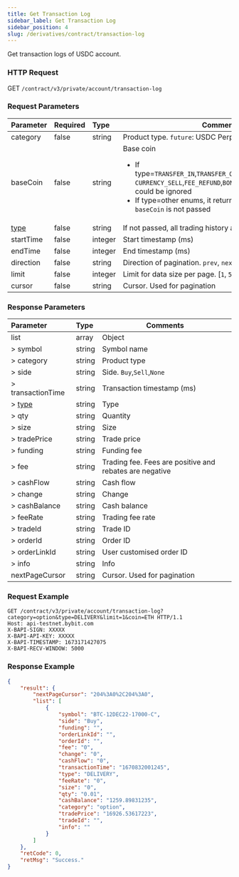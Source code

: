 ```yaml
---
title: Get Transaction Log
sidebar_label: Get Transaction Log
sidebar_position: 4
slug: /derivatives/contract/transaction-log
---
```



Get transaction logs of USDC account.

### HTTP Request
GET `/contract/v3/private/account/transaction-log`

### Request Parameters
| Parameter | Required | Type | Comments|
|:----- |:-------|:-----|------ |
|category |false |string |Product type. `future`: USDC Perp only, `option` |
|baseCoin |false |string |Base coin<ul><li>If type=`TRANSFER_IN`,`TRANSFER_OUT`,`INTEREST`,`CURRENCY_BUY`,<br/>`CURRENCY_SELL`,`FEE_REFUND`,`BONUS`,`INTEREST`, this field could be ignored</li><li>If type=other enums, it returns all coin records when `baseCoin` is not passed</li> </ul>|
|[type](../enum#type) |false |string |If not passed, all trading history are returned by default |
|startTime |false |integer |Start timestamp (ms)|
|endTime |false |integer |End timestamp (ms)|
|direction |false |string |Direction of pagination. `prev`, `next`|
|limit |false |integer |Limit for data size per page. [`1`, `50`]. Default: `20`|
|cursor |false |string |Cursor. Used for pagination|

### Response Parameters
| Parameter | Type | Comments|
|:----- |:-----|------ |
|list |array |Object |
|> symbol |string |Symbol name |
|> category |string |Product type |
|> side |string |Side. `Buy`,`Sell`,`None` |
|> transactionTime |string |Transaction timestamp (ms)|
|> [type](../enum#type) |string |Type |
|> qty	|string	|Quantity |
|> size |string |Size |
|> tradePrice |string |Trade price |
|> funding	|string	|Funding fee|
|> fee	|string	|Trading fee. Fees are positive and rebates are negative |
|> cashFlow |string |Cash flow |
|> change |string |Change |
|> cashBalance	|string	|Cash balance|
|> feeRate	|string	|Trading fee rate |
|> tradeId	|string |Trade ID |
|> orderId	|string	|Order ID |
|> orderLinkId	|string	|User customised order ID |
|> info	|string	|Info |
|nextPageCursor	|string	|Cursor. Used for pagination |

### Request Example

```http
GET /contract/v3/private/account/transaction-log?category=option&type=DELIVERY&limit=1&coin=ETH HTTP/1.1
Host: api-testnet.bybit.com
X-BAPI-SIGN: XXXXX
X-BAPI-API-KEY: XXXXX
X-BAPI-TIMESTAMP: 1673171427075
X-BAPI-RECV-WINDOW: 5000
```

### Response Example

```json
{
    "result": {
        "nextPageCursor": "204%3A0%2C204%3A0",
        "list": [
            {
                "symbol": "BTC-12DEC22-17000-C",
                "side": "Buy",
                "funding": "",
                "orderLinkId": "",
                "orderId": "",
                "fee": "0",
                "change": "0",
                "cashFlow": "0",
                "transactionTime": "1670832001245",
                "type": "DELIVERY",
                "feeRate": "0",
                "size": "0",
                "qty": "0.01",
                "cashBalance": "1259.89831235",
                "category": "option",
                "tradePrice": "16926.53617223",
                "tradeId": "",
                "info": ""
            }
        ]
    },
    "retCode": 0,
    "retMsg": "Success."
}
```